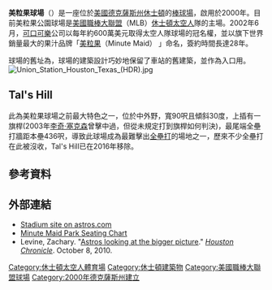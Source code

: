 {{Infobox stadium
| stadium_name        = 美粒果球場<br>Minute Maid Park
| nickname            = ''The Juice Box''<ref name="bigapple">{{cite web|last=Popik|first=Barry|title=Juice Box (Minute Maid Park Nickname)|url=http://www.barrypopik.com/index.php/new_york_city/entry/juice_box_minute_maid_park_nickname/|work=TheBigApple|accessdate=19 November 2014|archive-date=2015-09-18|archive-url=https://web.archive.org/web/20150918231545/http://www.barrypopik.com/index.php/new_york_city/entry/juice_box_minute_maid_park_nickname|dead-url=no}}</ref>
| logo_image          = 
| image               = [[File:Minutemaidpark.jpg|275px]]
| location            = 77002 [[休士頓|休士頓]]克勞福德街501號
| coordinates         = {{coord|29|45|25|N|95|21|20|W|type:landmark|display=it}}
| publictransit=
| broke_ground        = 1997年11月1日
| opened              = 2000年3月30日（展覽）<br>2000年4月7日（常規賽季）
| renovated           = 2010年（淡季）<ref name="renovation">{{cite news|title=Astros plan major upgrades to Minute Maid Park|first=Zachary|last=Levine|url=http://www.chron.com/sports/astros/article/Astros-plan-major-upgrades-to-Minute-Maid-Park-1706016.php|newspaper=[[休士頓纪事报|休士頓纪事报]]|date=October 7, 2010|accessdate=October 7, 2010|archive-date=2015-09-25|archive-url=https://web.archive.org/web/20150925150900/http://www.chron.com/sports/astros/article/Astros-plan-major-upgrades-to-Minute-Maid-Park-1706016.php|dead-url=no}}</ref>
| closed              = 
| demolished          = 
| owner               = [[哈里斯縣_(德克薩斯州)|哈里斯縣]]-[[休士頓|休士頓]]體育局
| operator            = [[哈里斯縣_(德克薩斯州)|哈里斯縣]]-[[休士頓|休士頓]]體育局
| surface             = [[雀稗属|雀稗属]]<ref>{{Cite web |url=http://www.sodfather.com/news/platinum-te-installed-minute-maid-park.asp |title=Platinum TE Installed in Minute Maid Park |accessdate=2015-09-01 |archive-date=2016-03-03 |archive-url=https://web.archive.org/web/20160303221847/http://www.sodfather.com/news/platinum-te-installed-minute-maid-park.asp |dead-url=yes }}</ref>
| construction_cost   = 2.5億美元<br>(${{formatprice|{{Inflation|US|250000000|2000}}}} in {{CURRENTYEAR}} dollars{{inflation-fn|US}})
| architect           = [[博普乐思|博普乐思]]<br>Molina & Associates
| project_manager     = Schindewolfe and Associates<ref name="MS"/>
| structural engineer = [[Walter_P_Moore_Engineers_and_Consultants|Walter P Moore]]<ref name="MS"/>
| services engineer   = M-E Engineers, Inc. (Bowl)<ref>[http://www.me-engineers.com/awards/ M-E Engineers, Inc. | Awards] {{webarchive|url=https://archive.is/20130128194917/http://www.me-engineers.com/awards/ |date=2013-01-28 }}</ref><br>Uni-Systems, Inc. (Roof)<ref name="MS"/>
| general_contractor  = [[KBR_(company)|Brown & Root]]/Barton Malow/Empire Joint Venture<ref name="MS">{{Cite web |url=http://www.modernsteel.com/Uploads/Issues/October_2000/0010_01_enron.pdf |title=Enron Field Hits a Home Run - Modern Steel Construction |access-date=2015-09-01 |archive-url=https://web.archive.org/web/20130508204639/http://www.modernsteel.com/Uploads/Issues/October_2000/0010_01_enron.pdf |archive-date=2013-05-08 |dead-url=yes }}</ref> 
| main_contractors    = 
| former_names        = The Ballpark at Union Station (2000)<br>Enron Field (2000–2002)<br>Astros Field (February–July 2002)
| tenants             = [[休士頓太空人|休士頓太空人]]（[[美國職業棒球大聯盟|美國職業棒球大聯盟]]）（2000年至今）<br>[[Houston_College_Classic|Houston College Classic]]（2001年至今）
| seating_capacity    = 41,574（2015年至今）<ref>{{cite web|title=2015 Houston Astros Media Guide|url=http://houston.astros.mlb.com/documents/5/1/8/109823518/2015_Houston_Astros_Media_Guide_pqu5bl0o.pdf|publisher=[[Major_League_Baseball_Advanced_Media|Major League Baseball Advanced Media]]|date=February 23, 2015|accessdate=March 6, 2015|page=485|archive-date=2015-04-02|archive-url=https://web.archive.org/web/20150402115629/http://houston.astros.mlb.com/documents/5/1/8/109823518/2015_Houston_Astros_Media_Guide_pqu5bl0o.pdf|dead-url=no}}</ref><br>42,060（2013年－2014年）<ref>{{cite web|title=2013 Houston Astros Media Guide|url=http://mlb.mlb.com/documents/9/3/8/41803938/Houston_Astros_2013_Media_Guide_u74z4gze.pdf|publisher=[[Major_League_Baseball_Advanced_Media|Major League Baseball Advanced Media]]|date=February 19, 2013|accessdate=April 4, 2013|pages=452|archive-date=2016-03-04|archive-url=https://web.archive.org/web/20160304051404/http://mlb.mlb.com/documents/9/3/8/41803938/Houston_Astros_2013_Media_Guide_u74z4gze.pdf|dead-url=no}}</ref><br>40,981（2012年）<ref>2012 Houston Astros Media Guide</ref><br>40,963（2011年）<ref name="2011 changes">{{cite news|title='El Grande' Video Scoreboard is Just One of Many Upgrades Found at Minute Maid|last=Barron|first=David|url=http://www.chron.com/disp/story.mpl/sports/3389330.html|newspaper=[[休斯敦纪事报|休斯敦纪事报]]|date=April 7, 2005|accessdate=September 12, 2011|archive-date=2011-06-29|archive-url=https://web.archive.org/web/20110629085813/http://www.chron.com/disp/story.mpl/sports/3389330.html|dead-url=no}}</ref><br>40,976（2006年－2010年）<ref>{{Cite web |url=http://www.forbes.com/lists/2010/33/baseball-valuations-10_Houston-Astros_335701.html |title=MLB Franchise Valuations - Forbes.com |accessdate=2015-09-01 |archive-date=2015-09-24 |archive-url=https://web.archive.org/web/20150924153357/http://www.forbes.com/lists/2010/33/baseball-valuations-10_Houston-Astros_335701.html |dead-url=no }}</ref><br>40,950（2000年－2005年）
| record_attendance   = 43,836（[[2010_Houston_Astros_season|2010年4月5日]]）<ref name="opening day 2010">{{cite news|title=Astros Seeking to Fight Off Decline in Attendance|first=Bernardo|last=Fallas|url=http://www.chron.com/sports/astros/article/Astros-seeking-to-fight-off-decline-in-attendance-1712066.php?utm_source=feedburner&utm_medium=feed&utm_campaign=Feed%253A+houstonchronicle%252Fsports+%2528HoustonChronicle.com+--+Sports%2529|newspaper=[[休斯敦纪事报|休斯敦纪事报]]|date=April 20, 2010|accessdate=May 27, 2012|archive-date=2016-08-21|archive-url=https://web.archive.org/web/20160821064934/http://www.chron.com/sports/astros/article/Astros-seeking-to-fight-off-decline-in-attendance-1712066.php?utm_source=feedburner&utm_medium=feed&utm_campaign=Feed%253A+houstonchronicle%252Fsports+%2528HoustonChronicle.com+--+Sports%2529|dead-url=no}}</ref>
| dimensions          = '''Left Field''' - {{Convert|315|ft|m|0}}<br>'''Left-Center''' - {{Convert|362|ft|m|0}}<br>'''Left-Center''' (deep) - {{Convert|404|ft|m|0}}<br>'''Center Field''' - {{Convert|409|ft|m|0}}<br>'''Right-Center''' - {{Convert|373|ft|m|0}}<br>'''Right Field''' - {{Convert|326|ft|m|0}}<br>'''Backstop''' - {{Convert|49|ft|m|0}}
| scoreboard          = {{convert|54|ft|m|0}} feet tall by {{Convert|124|ft|m|0}} feet wide
| parking             =  Estimated 25,000 total spots within walking distance
}}

'''美粒果球場'''（{{lang-en|Minute Maid Park}}）是一座位於[[美國|美國]][[德克薩斯州|德克薩斯州]][[休士頓|休士頓]]的[[棒球場|棒球場]]，啟用於2000年。目前美粒果公園球場是[[美國職棒大聯盟|美國職棒大聯盟]]（MLB）[[休士頓太空人|休士頓太空人]]隊的主場。2002年6月，[[可口可樂|可口可樂]]公司以每年約600萬美元取得太空人隊球場的冠名權，並以旗下世界銷量最大的果汁品牌「[[美粒果|美粒果]]（Minute Maid） 」命名，簽約時間長達28年。

球場的舊址為{{le|休士頓聯合車站|Union Station (Houston)}}，球場的建築設計巧妙地保留了車站的舊建築，並作為入口用。
[[File:Union_Station_Houston_Texas_(HDR).jpg|thumb]]

==Tal's Hill==
此為美粒果球場之前最大特色之一，位於中外野，寬90呎且傾斜30度，上插有一旗桿(2003年[[李奇·塞克森|李奇·塞克森]]曾擊中過，但從未規定打到旗桿如何判決)，最尾端全壘打牆距本壘436呎，導致此球場成為最難擊出[[全壘打|全壘打]]的場地之一，歷來不少全壘打在此被沒收，Tal's Hill已在2016年移除。

==參考資料==
{{reflist}}

==外部連結==
{{Commons category|Minute Maid Park}}
{{Portal|德克薩斯州|棒球}}
* [http://houston.astros.mlb.com/hou/ballpark/ Stadium site on astros.com]
* [http://seatingchartview.com/minute-maid-park/ Minute Maid Park Seating Chart]
* Levine, Zachary. "[http://www.chron.com/disp/story.mpl/sports/bb/7236704.html Astros looking at the bigger picture]." ''[[Houston_Chronicle|Houston Chronicle]]''. October 8, 2010.<!--About renovation of MMP-->

{{MLB Ballparks}}

{{DEFAULTSORT:Minute Maid Park}}
[[Category:休士頓太空人體育場|Category:休士頓太空人體育場]]
[[Category:休士頓建築物|Category:休士頓建築物]]
[[Category:美國職棒大聯盟球場|Category:美國職棒大聯盟球場]]
[[Category:2000年德克薩斯州建立|Category:2000年德克薩斯州建立]]